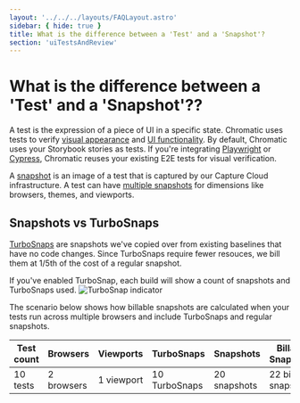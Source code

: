 ```yaml
---
layout: '../../../layouts/FAQLayout.astro'
sidebar: { hide: true }
title: What is the difference between a 'Test' and a 'Snapshot'?
section: 'uiTestsAndReview'
---
```


# What is the difference between a 'Test' and a 'Snapshot'??

A test is the expression of a piece of UI in a specific state. Chromatic uses tests to verify [visual appearance](/docs) and [UI functionality](/docs/interactions). By default, Chromatic uses your Storybook stories as tests. If you're integrating [Playwright](/docs/playwright) or [Cypress](/docs/cypress), Chromatic reuses your existing E2E tests for visual verification.

A [snapshot](/docs/snapshots) is an image of a test that is captured by our Capture Cloud infrastructure. A test can have [multiple snapshots](/docs/billing/#snapshots) for dimensions like browsers, themes, and viewports.

## Snapshots vs TurboSnaps

[TurboSnaps](/docs/turbosnap/#pricing) are snapshots we've copied over from existing baselines that have no code changes. Since TurboSnaps require fewer resouces, we bill them at 1/5th of the cost of a regular snapshot.

If you've enabled TurboSnap, each build will show a count of snapshots and TurboSnaps used.
![TurboSnap indicator](../../../images/build-turbosnap.png)

The scenario below shows how billable snapshots are calculated when your tests run across multiple browsers and include TurboSnaps and regular snapshots.

| Test count | Browsers   | Viewports  | TurboSnaps    | Snapshots    | Billable Snapshots    |
| ---------- | ---------- | ---------- | ------------- | ------------ | --------------------- |
| 10 tests   | 2 browsers | 1 viewport | 10 TurboSnaps | 20 snapshots | 22 billable snapshots |
